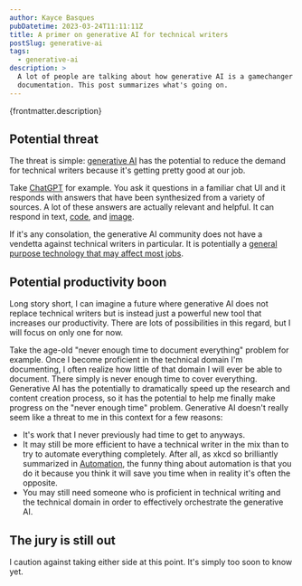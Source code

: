```yaml
---
author: Kayce Basques
pubDatetime: 2023-03-24T11:11:11Z
title: A primer on generative AI for technical writers
postSlug: generative-ai
tags:
  - generative-ai
description: >
  A lot of people are talking about how generative AI is a gamechanger for
  documentation. This post summarizes what's going on.
---
```


<p>{frontmatter.description}</p>

## Potential threat

The threat is simple: [generative AI] has the potential to reduce the demand for
technical writers because it's getting pretty good at our job.

Take [ChatGPT] for example. You ask it questions in a familiar chat UI and it
responds with answers that have been synthesized from a variety of sources.
A lot of these answers are actually relevant and helpful. It can respond in
text, [code], and [image].

If it's any consolation, the generative AI community does not have a vendetta
against technical writers in particular. It is potentially a [general purpose
technology that may affect most jobs].

## Potential productivity boon

Long story short, I can imagine a future where generative AI does not replace
technical writers but is instead just a powerful new tool that increases our
productivity. There are lots of possibilities in this regard, but I will focus
on only one for now.

Take the age-old "never enough time to document everything" problem for example.
Once I become proficient in the technical domain I'm documenting, I often
realize how little of that domain I will ever be able to document. There simply
is never enough time to cover everything. Generative AI has the potentially to
dramatically speed up the research and content creation process, so it has the
potential to help me finally make progress on the "never enough time" problem.
Generative AI doesn't really seem like a threat to me in this context for a few
reasons:

* It's work that I never previously had time to get to anyways.
* It may still be more efficient to have a technical writer in the mix than
  to try to automate everything completely. After all, as xkcd so brilliantly
  summarized in [Automation], the funny thing about automation is that you do
  it because you think it will save you time when in reality it's often the
  opposite.
* You may still need someone who is proficient in technical writing and
  the technical domain in order to effectively orchestrate the generative AI.

## The jury is still out

I caution against taking either side at this point. It's simply too soon to
know yet.

[generative AI]: https://en.wikipedia.org/wiki/Generative_artificial_intelligence
[ChatGPT]: https://en.wikipedia.org/wiki/ChatGPT
[general purpose technology that may affect most jobs]: https://twitter.com/emollick/status/1637790373689917441
[code]: https://twitter.com/emollick/status/1637961568238411776
[image]: https://twitter.com/emollick/status/1639094707795165184
[Lighthouse]: https://developer.chrome.com/en/docs/lighthouse
[Automation]: https://m.xkcd.com/1319/
